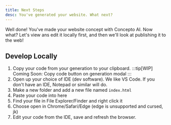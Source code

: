 ```yaml
---
title: Next Steps
desc: You've generated your website. What next?
---
```


Well done! You've made your website concept with Concepto AI. Now what? Let's view ans edit it locally first, and then we'll look at publishing it to the web!

## Develop Locally

1. Copy your code from your generation to your clipboard.
:::tip[WIP]
Coming Soon: Copy code button on generation modal
:::
2. Open up your choice of IDE (dev software). We like VS Code.
If you don't have an IDE, Notepad or similar will do.
3. Make a new folder and add a new file named `index.html`
4. Paste your code into here
5. Find your file in File Explorer/Finder and right click it
6. Choose open in Chrome/Safari/Edge
(edge is unsupported and cursed, jk)
7. Edit your code from the IDE, save and refresh the browser.
